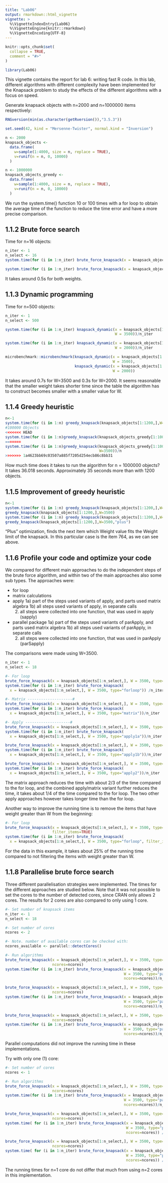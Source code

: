 ```yaml
---
title: "Lab06"
output: rmarkdown::html_vignette
vignette: >
  %\VignetteIndexEntry{Lab06}
  %\VignetteEngine{knitr::rmarkdown}
  %\VignetteEncoding{UTF-8}
---
```


```r
knitr::opts_chunk$set(
  collapse = TRUE,
  comment = "#>"
)
```

```r
library(Lab06)
```
This vignette contains the report for lab 6: writing fast R code. In this lab, different algorithms with different complexity have been implemented for the Knapsack problem to study the effects of the different algorithms with a focus on speed.


Generate knapsack objects with n=2000 and n=1000000 items respectively:
```r
RNGversion(min(as.character(getRversion()),"3.5.3"))

set.seed(42, kind = "Mersenne-Twister", normal.kind = "Inversion")

n <- 2000
knapsack_objects <-
  data.frame(
    w=sample(1:4000, size = n, replace = TRUE),
    v=runif(n = n, 0, 10000)
  )

n <- 1000000
knapsack_objects_greedy <-
  data.frame(
    w=sample(1:4000, size = n, replace = TRUE),
    v=runif(n = n, 0, 10000)
  )

```
We run the system.time() function 10 or 100 times with a for loop to obtain the average time of the function to reduce the time error and have a more precise comparison.

## 1.1.2 Brute force search

Time for n=16 objects:

```r
n_iter <- 1
n_select <- 16
system.time(for (i in 1:n_iter) brute_force_knapsack(x = knapsack_objects[1:n_select,], W = 3500))/n_iter

system.time(for (i in 1:n_iter) brute_force_knapsack(x = knapsack_objects[1:n_select,], W = 2000))/n_iter

```

It takes around 0.5s for both weights.

## 1.1.3 Dynamic programming

Time for n=500 objects:

```r
n_iter <- 1
n_select <- 500

system.time(for (i in 1:n_iter) knapsack_dynamic(x = knapsack_objects[1:n_select,],
                                                 W = 3500))/n_iter

system.time(for (i in 1:n_iter) knapsack_dynamic(x = knapsack_objects[1:n_select,], 
                                                 W = 2000))/n_iter

microbenchmark::microbenchmark(knapsack_dynamic(x = knapsack_objects[1:n_select,], 
                                                W = 3500),
                               knapsack_dynamic(x = knapsack_objects[1:n_select,], 
                                                W = 2000))

```
It takes around 0.7s for W=3500 and 0.3s for W=2000. It seems reasonable that the 
smaller weight takes shorter time since the table the algorithm has to 
construct becomes smaller with a smaller value for W.

## 1.1.4 Greedy heuristic

```r
n<-1
system.time(for (i in 1:n) greedy_knapsack(knapsack_objects[1:1200,],W=3500)) / n
#100000 Objects
<<<<<<< HEAD
system.time(for (i in 1:n)greedy_knapsack(knapsack_objects_greedy[1:1000000,],W=3500))/n
=======
system.time(for (i in 1:n)greedy_knapsack(knapsack_objects_greedy[1:100000,],
                                          W=3500))/n
>>>>>>> 1a4623bb69c03507a885f7205d254ecb86c8bb31
```
How much time does it takes to run the algorithm for n = 1000000 objects?
It takes 36.018 seconds.
Approximately 35 seconds more than with 1200 objects.

## 1.1.5 Improvement of greedy heuristic

```r
n<-1
system.time(for (i in 1:n) greedy_knapsack(knapsack_objects[1:1200,],W=3500)) / n
greedy_knapsack(knapsack_objects[1:1200,],W=3500)
system.time(for (i in 1:n) greedy_knapsack(knapsack_objects[1:1200,],W=3500,"plus")) / n
greedy_knapsack(knapsack_objects[1:1200,],W=3500,"plus")
```
"Plus" optimization, finds the next item which Weight value fits the  Weight 
limit of the knapsack. In this particular case is the item 764, as we can see 
above.

## 1.1.6 Profile your code and optimize your code

We compared for different main approaches to do the independent steps of the 
brute force algorithm, and within two of the main approaches also some sub types. 
The approaches were:

- for loop
- matrix calculations
- apply
    1a) part of the steps used variants of apply, and parts used matrix algebra
    1b) all steps used variants of apply, in separate calls
    2) all steps were collected into one function, that was used in apply (sapply)

- parallel package
    1a) part of the steps used variants of parApply, and parts used matrix algebra
    1b) all steps used variants of parApply, in separate calls
    2) all steps were collected into one function, that was used in parApply (parSapply)

The comparisons were made using W=3500.    
```r
n_iter <- 1
n_select <- 18

#- For loop
brute_force_knapsack(x = knapsack_objects[1:n_select,], W = 3500, type="forloop")
system.time(for (i in 1:n_iter) brute_force_knapsack(
  x = knapsack_objects[1:n_select,], W = 3500, type="forloop")) /n_iter

#- Matrix --------------------#
brute_force_knapsack(x = knapsack_objects[1:n_select,], W = 3500, type="matrix")
system.time(for (i in 1:n_iter) brute_force_knapsack(
  x = knapsack_objects[1:n_select,], W = 3500, type="matrix"))/n_iter

#- Apply --------------------#
brute_force_knapsack(x = knapsack_objects[1:n_select,], W = 3500, type="apply1a")
system.time(for (i in 1:n_iter) brute_force_knapsack(
  x = knapsack_objects[1:n_select,], W = 3500, type="apply1a"))/n_iter

brute_force_knapsack(x = knapsack_objects[1:n_select,], W = 3500, type="apply1b")
system.time(for (i in 1:n_iter) brute_force_knapsack(
  x = knapsack_objects[1:n_select,], W = 3500, type="apply1b"))/n_iter

brute_force_knapsack(x = knapsack_objects[1:n_select,], W = 3500, type="apply2")
system.time(for (i in 1:n_iter) brute_force_knapsack(
  x = knapsack_objects[1:n_select,], W = 3500, type="apply2"))/n_iter

```
The matrix approach reduces the time with about 2/3 of the time compared to the
for loop, and the combined apply/matrix variant further reduces the time, it 
takes about 1/4 of the time compared to the for loop. The two other apply 
approaches however takes longer time than the for loop.

Another way to improve the running time is to remove the items that have weight
greater than W from the beginning:

```r
#- For loop
brute_force_knapsack(x = knapsack_objects[1:n_select,], W = 3500, type="forloop", 
                     filter_items=TRUE)
system.time(for (i in 1:n_iter) brute_force_knapsack(
  x = knapsack_objects[1:n_select,], W = 3500, type="forloop", filter_items=TRUE)) /n_iter
```
For the data in this example, it takes about 25% of the running time compared to
not filtering the items with weight greater than W.


## 1.1.8 Parallelise brute force search

Three different parallelisation strategies were implemented. The times for the 
different approaches are studied below. Note that it was not possible to set the 
cores to the number of detected cores, since CRAN only allows 2 cores. The results 
for 2 cores are also compared to only using 1 core.

```r
#- Set number of knapsack items
n_iter <- 1
n_select <- 18

#- Set number of cores
ncores <- 2

#- Note. number of available cores can be checked with:
ncores_available <- parallel::detectCores()

#- Run algorithms
brute_force_knapsack(x = knapsack_objects[1:n_select,], W = 3500, type="parallel1a",
                     ncores=ncores)
system.time(for (i in 1:n_iter) brute_force_knapsack(x = knapsack_objects[1:n_select,],
                                                     W = 3500, type="parallel1a", 
                                                     ncores=ncores))/n_iter

brute_force_knapsack(x = knapsack_objects[1:n_select,], W = 3500, type="parallel1b", 
                     ncores=ncores)
system.time(for (i in 1:n_iter) brute_force_knapsack(x = knapsack_objects[1:n_select,], 
                                                     W = 3500, type="parallel1b", 
                                                     ncores=ncores))/n_iter

brute_force_knapsack(x = knapsack_objects[1:n_select,], W = 3500, type="parallel2", 
                     ncores=ncores)
system.time(for (i in 1:n_iter) brute_force_knapsack(x = knapsack_objects[1:n_select,], 
                                                     W = 3500, type="parallel2", 
                                                     ncores=ncores))/n_iter
```
Parallel computations did not improve the running time in these implementations.

Try with only one (1) core:
```r
#- Set number of cores
ncores <- 1

#- Run algorithms
brute_force_knapsack(x = knapsack_objects[1:n_select,], W = 3500, type="parallel1a", 
                     ncores=ncores)
system.time(for (i in 1:n_iter) brute_force_knapsack(x = knapsack_objects[1:n_select,], 
                                                     W = 3500, type="parallel1a", 
                                                     ncores=ncores))/n_iter

brute_force_knapsack(x = knapsack_objects[1:n_select,], W = 3500, type="parallel1b", 
                     ncores=ncores)
system.time( for (i in 1:n_iter) brute_force_knapsack(x = knapsack_objects[1:n_select,], 
                                                      W = 3500, type="parallel1b", 
                                                      ncores=ncores)) /n_iter

brute_force_knapsack(x = knapsack_objects[1:n_select,], W = 3500, type="parallel2", 
                     ncores=ncores)
system.time( for (i in 1:n_iter) brute_force_knapsack(x = knapsack_objects[1:n_select,], 
                                                      W = 3500, type="parallel2", 
                                                      ncores=ncores)) /n_iter

```
The running times for n=1 core do not differ that much from using n=2 cores in
this implementation.
